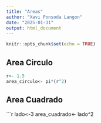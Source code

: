 ```yaml
---
title: "Areas"
author: "Xavi Ponsoda Langon"
date: "2025-01-31"
output: html_document
---
```


```r
knitr::opts_chunk$set(echo = TRUE)
```

## Area Circulo

```r
r<- 1.5
area_circulo<- pi*(r^2)
```
## Area Cuadrado

```r
lado<-3
area_cuadrado<- lado^2
